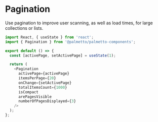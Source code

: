 
<Meta title="Components/Pagination/Codesandbox" />

# Pagination

Use pagination to improve user scanning, as well as load times, for large collections or lists.

```js codesandbox=palmetto-components
import React, { useState } from 'react';
import { Pagination } from '@palmetto/palmetto-components';

export default () => {
  const [activePage, setActivePage] = useState(1);

  return (
    <Pagination
      activePage={activePage}
      itemsPerPage={20}
      onChange={setActivePage}
      totalItemsCount={1000}
      isCompact
      arePagesVisible
      numberOfPagesDisplayed={3}
    />
  );
};
```
